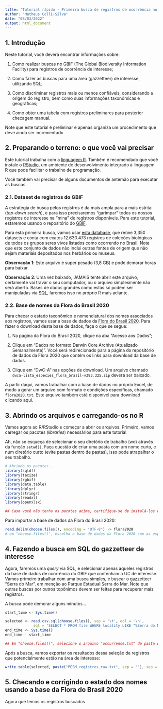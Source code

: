 ```yaml
---
title: "Tutorial rápido - Primeira busca de registros de ocorrência no Parque Estadual Serra do Mar, São Paulo"
author: "Matheus Colli-Silva"
date: "08/03/2022"
output: html_document
---
```


## 1. Introdução


Neste tutorial, você deverá encontrar informações sobre:


1) Como realizar buscas no GBIF (The Global Biodiversity Information Facility) para registros de ocorrência de interesse;


2) Como fazer as buscas para uma área (gazzetteer) de interesse, utilizando SQL;


3) Como discriminar registros mais ou menos confiáveis, considerando a origem do registro, bem como suas informações taxonômicas e geográficas;


4) Como obter uma tabela com registros preliminares para posterior checagem manual.

Note que este tutorial é preliminar e apenas organiza um procedimento que deve ainda ser incrementado.


## 2. Preparando o terreno: o que você vai precisar


Este tutorial trabalha com a [linguagem R](https://www.r-project.org/). Também é recomendado que você instale o [RStudio](https://www.rstudio.com/), um ambiente de desenvolvimento integrado à linguagem R que pode facilitar o trabalho de programação. 

Você também vai precisar de alguns documentos de antemão para executar as buscas.


### 2.1. Dataset de registros do GBIF


A estratégia de busca pelos registros é da mais ampla para a mais estrita (*top-down search*), e para isso precisaremos "garimpar" todos os nossos registros de interesse na "mina" de registros disponíveis. Para este tutorial, estaremos usando o repositório do [GBIF](https://www.gbif.org/).


Para esta primeira busca, vamos usar [esta database ](https://www.gbif.org/occurrence/download/0007911-210819072339941), que reúne 3,350 datasets e conta com exatos 12.630.473 registros de coleções biológicas de todos os grupos seres vivos listados como ocorrendo no Brasil. Note que este conjunto de dados não inclui outras fontes de origem que não sejam materiais depositados nos herbários ou museus. 


**Observação 1**: Este arquivo é super pesado (3,8 GB) e pode demorar horas para baixar.


**Observação 2**: Uma vez baixado, JAMAIS tente abrir este arquivo, certamente vai travar o seu computador, ou o arquivo simplesmente não será aberto. Bases de dados grandes como estas só podem ser manipuladas via [SQL](https://en.wikipedia.org/wiki/SQL), faremos isso no próprio R mais adiante. 


### 2.2. Base de nomes da Flora do Brasil 2020


Para checar o estado taxonômico e nomenclatural dos nomes associados aos registros, vamos usar a base de dados da [Flora do Brasil 2020](http://floradobrasil.jbrj.gov.br/reflora/PrincipalUC/PrincipalUC.do;jsessionid=0D61E6157D3E362DFE01A5F66C4CB2D4). Para fazer o download desta base de dados, faça o que se segue:


1. Na página da Flora do Brasil 2020, clique na aba "Acesso aos Dados";


2. Clique em "Dados no formato Darwin Core Archive (Atualizado Semanalmente)". Você será redirecionado para a página do repositório de dados da Flora 2020 que contém os links para download da base de dados.

3. Clique em "DwC-A" nas opções de download. Um arquivo chamado `dwca-lista_especies_flora_brasil-v393.325.zip` deverá ser baixado.


A partir daqui, vamos trabalhar com a base de dados no próprio Excel, de modo a gerar um arquivo com formato e condições específicas, chamado `flora2020.txt`. Este arquivo também está disponível para download clicando aqui.

## 3. Abrindo os arquivos e carregando-os no R

Vamos agora ao R/RStudio e começar a abrir os arquivos. Primeiro, vamos carregar os pacotes (*libraries*) necessários para este tutorial.

Ah, não se esqueça de selecionar o seu diretório de trabalho (wd) através da função `setwd()`. Faça questão de criar uma pasta com um nome curto, e num diretório curto (evite pastas dentro de pastas), isso pode atrapalhar o seu trabalho.

```r

# Abrindo os pacotes...
library(sqldf)
library(taxize)
library(rgbif)
library(data.table)
library(dplyr)
library(stringr)
library(readxl)
library(openxlsx)

## Caso você não tenha os pacotes acima, certifique-se de instalá-los de antemão, através da função install.packages().

```


Para importar a base de dados da Flora do Brasil 2020:

```r
read.delim(choose.files(), encoding = "UTF-8") -> flora2020 
# em "choose.files()", escolha a base de dados da Flora 2020 com as espécies de interesse, obtidas em passo anterior.

```


## 4. Fazendo a busca em SQL do gazzetteer de interesse


Agora, faremos  uma *query* via SQL, e selecionar apenas aqueles registros da base de dados de ocorrência do GBIF que contenham a UC de interesse. Vamos primeiro trabalhar com uma busca simples, e buscar o gazzetteer "Serra do Mar", em menção ao Parque Estadual Serra do Mar. Note que outras buscas por outros topônimos devem ser feitas para recuperar mais registros.


A busca pode demorar alguns minutos...

```r
start_time <- Sys.time()

selected <- read.csv.sql(choose.files(), sep = '\t', eol = '\n',
             sql = 'SELECT * FROM file WHERE locality LIKE "%Serra do Mar%"') # Note que aqui está "%Serra do Mar%", mas o gazzetteer pode ser outro!!!
end_time <- Sys.time()
end_time - start_time

## Em "choose.files()", selecione o arquivo "occurrence.txt" da pasta que você baixou do GBIF - é o arquivo mais pesado da pasta que contém todas as informações das ocorrências obtidas na busca.
```

Após a busca, vamos exportar os resultados dessa seleção de registros que potencialmente estão na área de interesse: 

```r
write.table(selected, paste("PESM_registros_raw.txt", sep = ""), sep = '\t', row.names = F)
```


## 5. Checando e corrigindo o estado dos nomes usando a base da Flora do Brasil 2020

Agora que temos os registros buscados
